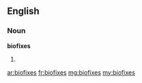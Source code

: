 ==English==

===Noun===
'''biofixes'''

# {{plural of|[[biofix]]}}

[[ar:biofixes]]
[[fr:biofixes]]
[[mg:biofixes]]
[[my:biofixes]]